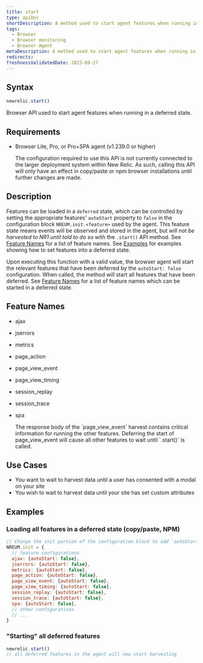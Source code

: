 ```yaml
---
title: start
type: apiDoc
shortDescription: A method used to start agent features when running in a deferred state
tags:
  - Browser
  - Browser monitoring
  - Browser Agent
metaDescription: A method used to start agent features when running in a deferred state
redirects:
freshnessValidatedDate: 2023-09-27
---
```


## Syntax

```js
newrelic.start()
```

Browser API used to start agent features when running in a deferred state.

## Requirements

* Browser Lite, Pro, or Pro+SPA agent (v1.239.0 or higher)
  
  <Callout variant="important">
  The configuration required to use this API is not currently connected to the larger deployment system within New Relic. As such, calling this API will only have an effect in copy/paste or npm browser installations until further changes are made.
  </Callout>

## Description

Features can be loaded in a `deferred` state, which can be controlled by setting the appropriate features' `autoStart` property to `false` in the configuration block `NREUM.init.<feature>` used by the agent. This feature state means events will be observed and stored in the agent, but *will not be harvested to NR1 until told to do so* with the `.start()` API method. See [Feature Names](#feature-names) for a list of feature names. See [Examples](#examples) for examples showing how to set features into a deferred state.

Upon executing this function with a valid value, the browser agent will start the relevant features that have been deferred by the `autoStart: false` configuration. When called, the method will start all features that have been deferred.
See [Feature Names](#feature-names) for a list of feature names which can be started in a deferred state.

## Feature Names
* ajax
* jserrors
* metrics
* page_action
* page_view_event
* page_view_timing
* session_replay
* session_trace
* spa

  <Callout variant="important">
  The response body of the `page_view_event` harvest contains critical information for running the other features. Deferring the start of page_view_event will cause all other features to wait until `.start()` is called.
  </Callout>

## Use Cases
* You want to wait to harvest data until a user has consented with a modal on your site
* You wish to wait to harvest data until your site has set custom attributes

## Examples

### Loading all features in a deferred state (copy/paste, NPM)
```js
// Change the init portion of the configuration block to add `autoStart: false` to any features desired to load in a deferred state
NREUM.init = {
  // feature configurations
  ajax: {autoStart: false},
  jserrors: {autoStart: false},
  metrics: {autoStart: false},
  page_action: {autoStart: false},
  page_view_event: {autoStart: false},
  page_view_timing: {autoStart: false},
  session_replay: {autoStart: false},
  session_trace: {autoStart: false},
  spa: {autoStart: false},
  // other configurations
  // ...
}
```

### "Starting" all deferred features

```js
newrelic.start()
// all deferred features in the agent will now start harvesting
```
